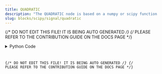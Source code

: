 ```yaml
---
title: QUADRATIC
description: "The QUADRATIC node is based on a numpy or scipy function."
slug: blocks/scipy/signal/quadratic
---
```


{/* DO NOT EDIT THIS FILE! IT IS BEING AUTO GENERATED */}
{/* PLEASE REFER TO THE CONTRIBUTION GUIDE ON THE DOCS PAGE */}


<PythonDocsDisplay docstring={docstring} />
<details>
<summary>Python Code</summary>



<Code code={pythonCode} lang="py" wrap theme="dracula" />

[Find this Flojoy Block on GitHub](https://github.com/flojoy-ai/blocks/blob/main/blocks/SCIPY/SIGNAL/QUADRATIC/QUADRATIC.py)

</details>

{/* DO NOT EDIT THIS FILE! IT IS BEING AUTO GENERATED */}
{/* PLEASE REFER TO THE CONTRIBUTION GUIDE ON THE DOCS PAGE */}
